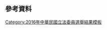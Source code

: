 {{臺灣選舉結果
|template_name=2016年中華民國立法委員選舉結果/臺北市第七選舉區
|name=2016年[[臺北市第七選舉區 (立法委員)|臺北市第七選舉區]]立法委員
|ref=<ref>{{cite web|url=https://db.cec.gov.tw/histQuery.jsp?voteCode=20160101T1A2&qryType=ctks|title=第 09 屆 立法委員選舉（區域） 候選人得票數|accessdate=2020-08-04|publisher=中央選舉委員會}}</ref>
|date=2016年1月16日
|total=248,887
|count=165,280
|not_count=3,009
|turnout=67.62
|
|c1_name=[[林文傑]]
|c1_party={{NONP}}
|c1_color={{中華民國政黨色彩|NONP|no}}
|c1_votes=1,063
|c1_percentage=0.64
|c1_win=
|
|c2_name=[[呂欣潔]]
|c2_party={{綠黨社會民主黨聯盟}}
|c2_color={{中華民國政黨色彩|綠社盟|no}}
|c2_votes=17,747
|c2_percentage=10.74
|c2_win=
|
|c3_name=[[詹益正]]
|c3_party={{NONP}}
|c3_color={{中華民國政黨色彩|NONP|no}}
|c3_votes=625
|c3_percentage=0.38
|c3_win=
|
|c4_name=[[蘇承英]]
|c4_party=[[和平鴿聯盟黨]]
|c4_color={{中華民國政黨色彩|其他政黨|no}}
|c4_votes=689
|c4_percentage=0.41
|c4_win=
|
|c5_name=[[范揚律]]
|c5_party={{大愛憲改聯盟}}
|c5_color={{中華民國政黨色彩|大愛憲改聯盟|no}}
|c5_votes=231
|c5_percentage=0.13
|c5_win=
|
|c6_name=[[林芷芬]]
|c6_party={{台灣獨立黨}}
|c6_color={{中華民國政黨色彩|台灣獨立黨|no}}
|c6_votes=588
|c6_percentage=0.35
|c6_win=
|
|c7_name='''[[費鴻泰]]'''
|c7_party={{KMT}}
|c7_color={{中華民國政黨色彩|KMT|no}}
|c7_votes=74,455
|c7_percentage=45.04
|c7_win=1
|
|c8_name=[[楊實秋]]
|c8_party={{NONP}}
|c8_color={{中華民國政黨色彩|NONP|no}}
|c8_votes=69,882
|c8_percentage=42.28
|c8_win=
|
}}
<noinclude>
==參考資料==
{{reflist}}
[[Category:2016年中華民國立法委員選舉結果模板]]
</noinclude>